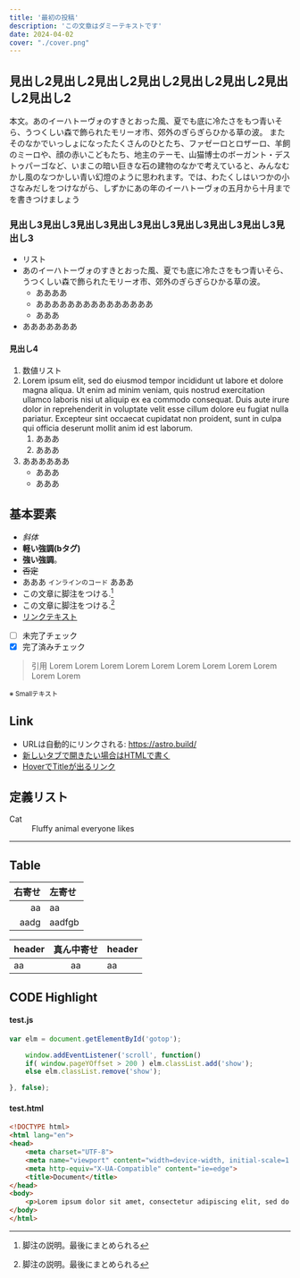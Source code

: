 ```yaml
---
title: '最初の投稿'
description: 'この文章はダミーテキストです'
date: 2024-04-02
cover: "./cover.png"
---
```


## 見出し2見出し2見出し2見出し2見出し2見出し2見出し2見出し2
本文。あのイーハトーヴォのすきとおった風、夏でも底に冷たさをもつ青いそら、うつくしい森で飾られたモリーオ市、郊外のぎらぎらひかる草の波。 またそのなかでいっしょになったたくさんのひとたち、ファゼーロとロザーロ、羊飼のミーロや、顔の赤いこどもたち、地主のテーモ、山猫博士のボーガント・デストゥパーゴなど、いまこの暗い巨きな石の建物のなかで考えていると、みんなむかし風のなつかしい青い幻燈のように思われます。では、わたくしはいつかの小さなみだしをつけながら、しずかにあの年のイーハトーヴォの五月から十月までを書きつけましょう

### 見出し3見出し3見出し3見出し3見出し3見出し3見出し3見出し3見出し3
- リスト
- あのイーハトーヴォのすきとおった風、夏でも底に冷たさをもつ青いそら、うつくしい森で飾られたモリーオ市、郊外のぎらぎらひかる草の波。
    - ああああ
    - あああああああああああああああ
    - あああ
- あああああああ

#### 見出し4
1. 数値リスト
1. Lorem ipsum elit, sed do eiusmod tempor incididunt ut labore et dolore magna aliqua. Ut enim ad minim veniam, quis nostrud exercitation ullamco laboris nisi ut aliquip ex ea commodo consequat. Duis aute irure dolor in reprehenderit in voluptate velit esse cillum dolore eu fugiat nulla pariatur. Excepteur sint occaecat cupidatat non proident, sunt in culpa qui officia deserunt mollit anim id est laborum.
    1. あああ
    1. あああ
1. ああああああ
    * あああ
    * あああ

## 基本要素
- *斜体*
- <b>軽い強調(bタグ)</b>
- **強い強調**。
- ~~否定~~
- あああ `インラインのコード` あああ
- この文章に脚注をつける.[^1]
- この文章に脚注をつける.[^2]
- [リンクテキスト](https://astro.build/)
- [ ] 未完了チェック
- [x] 完了済みチェック

[^1]: 脚注の説明。最後にまとめられる
[^2]: 脚注の説明。最後にまとめられる

> 引用 Lorem Lorem Lorem Lorem Lorem Lorem Lorem Lorem Lorem Lorem Lorem 

<small>※ Smallテキスト</small>

## Link
- URLは自動的にリンクされる: https://astro.build/
- <a href="https://astro.build/" target="brank_">新しいタブで開きたい場合はHTMLで書く</a>
- [HoverでTitleが出るリンク](https://astro.build/ "こんにちは")


## 定義リスト

<dl>
    <dt>Cat</dt>
    <dd>Fluffy animal everyone likes</dd>
</dl>

---

## Table
右寄せ | 左寄せ
--:|:--
aa | aa 
aadg | aadfgb 

header | 真ん中寄せ | header 
:--|:--:|:--
aa | aa | aa 


## CODE Highlight

#### test.js

```js
var elm = document.getElementById('gotop');

    window.addEventListener('scroll', function()
    if( window.pageYOffset > 200 ) elm.classList.add('show');
    else elm.classList.remove('show');

}, false);
```

#### test.html
```html
<!DOCTYPE html>
<html lang="en">
<head>
    <meta charset="UTF-8">
    <meta name="viewport" content="width=device-width, initial-scale=1.0">
    <meta http-equiv="X-UA-Compatible" content="ie=edge">
    <title>Document</title>
</head>
<body>
    <p>Lorem ipsum dolor sit amet, consectetur adipiscing elit, sed do eiusmod tempor incididunt ut labore et dolore magna aliqua. Ut enim ad minim veniam, quis nostrud exercitation ullamco laboris nisi ut aliquip ex ea commodo consequat. Duis aute irure dolor in reprehenderit in voluptate velit esse cillum dolore eu fugiat nulla pariatur. Excepteur sint occaecat cupidatat non proident, sunt in culpa qui officia deserunt mollit anim id est laborum.</p>
</body>
</html>
```
